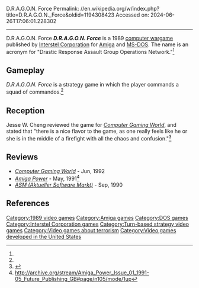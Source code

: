 D.R.A.G.O.N. Force
Permalink: //en.wikipedia.org/w/index.php?title=D.R.A.G.O.N._Force&oldid=1194308423
Accessed on: 2024-06-26T17:06:01.228302



------
D.R.A.G.O.N. Force
{{Short description|1989 video game}}
{{about|the 1989 video game|the band|DragonForce}}
{{notability|Products|date=September 2021}}
{{Infobox video game
| collapsible = 
| state = 
| italic title = 
| title = D.R.A.G.O.N. Force
| image = D.R.A.G.O.N. Force cover.jpg
| alt = 
| caption = 
| developer = [[Interstel Corporation]]
| publisher = [[Interstel Corporation]]
| designer = Roger Damon<ref name=lemon/>
| series = 
| engine = 
| platforms = [[Amiga]], [[MS-DOS]]
| released = 1989
| genre = Turn-based strategy
| modes = 
}}'''''D.R.A.G.O.N. Force''''' is a 1989 [[computer wargame]] published by [[Interstel Corporation]] for [[Amiga]] and [[MS-DOS]]. The name is an acronym for "Drastic Response Assault Group Operations Network."<ref name=aformat/>

==Gameplay==
''D.R.A.G.O.N. Force'' is a strategy game in which the player commands a squad of commandos.<ref name="CGW77"/>

==Reception==
Jesse W. Cheng reviewed the game for ''[[Computer Gaming World]]'', and stated that "there is a nice flavor to the game, as one really feels like he or she is in the middle of a firefight with all the chaos and confusion."<ref name="CGW77">{{cite magazine |last=Cheng |first=Jesse W. |title=Small-Unit Action, Up Close and Personal: A Review Of D.R.A.G.O.N. Force |magazine=Computer Gaming World |date=December 1990 |volume=1 |issue=77 |pages=102, 104}}</ref>

==Reviews==
*''[[Computer Gaming World]]'' - Jun, 1992
*''[[Amiga Power]]'' - May, 1991<ref>http://archive.org/stream/Amiga_Power_Issue_01_1991-05_Future_Publishing_GB#page/n105/mode/1up</ref>
*''[[ASM (Aktueller Software Markt)]]'' - Sep, 1990

==References==
{{reflist|refs=
<ref name="aformat">{{cite journal |title=D.R.A.G.O.N. Force Revuew |journal=Amiga Format |date=July 1990 |issue=12 |url=http://amr.abime.net/review_1981}}</ref>
<ref name="lemon">{{cite web |title=D.R.A.G.O.N. Force |url=https://www.lemonamiga.com/games/details.php?id=2002 |website=Lemon Amiga}}</ref>
}}

[[Category:1989 video games]]
[[Category:Amiga games]]
[[Category:DOS games]]
[[Category:Interstel Corporation games]]
[[Category:Turn-based strategy video games]]
[[Category:Video games about terrorism]]
[[Category:Video games developed in the United States]]